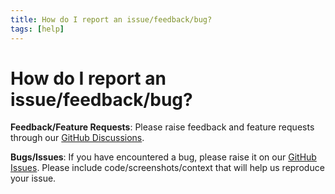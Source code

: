 ```yaml
---
title: How do I report an issue/feedback/bug?
tags: [help]
---
```


# How do I report an issue/feedback/bug?

**Feedback/Feature Requests**: Please raise feedback and feature requests through our [GitHub Discussions](/ideas).

**Bugs/Issues**: If you have encountered a bug, please raise it on our [GitHub Issues](/issues). Please include code/screenshots/context that will help us reproduce your issue.
